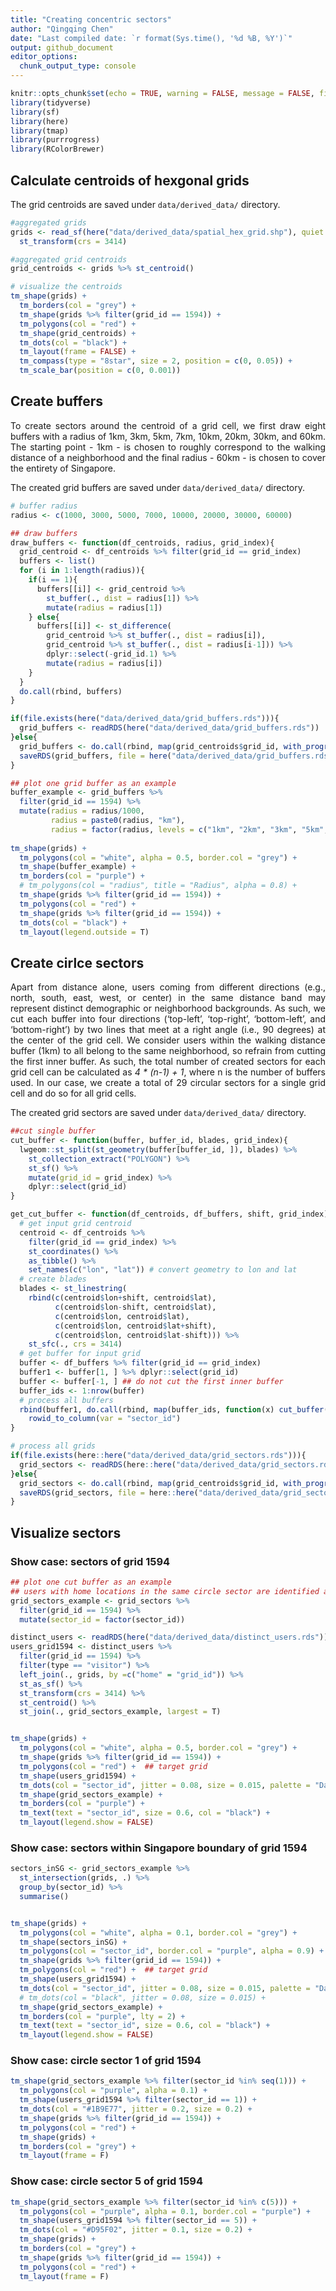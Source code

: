 ```yaml
---
title: "Creating concentric sectors"
author: "Qingqing Chen"
date: "Last compiled date: `r format(Sys.time(), '%d %B, %Y')`"
output: github_document
editor_options:
  chunk_output_type: console
---
```


```r
knitr::opts_chunk$set(echo = TRUE, warning = FALSE, message = FALSE, fig.align='center', fig.width = 10, fig.height = 10)
library(tidyverse)
library(sf)
library(here)
library(tmap)
library(purrrogress)
library(RColorBrewer)
```

<style>
body {text-align: justify}
</style>

## Calculate centroids of hexgonal grids

The grid centroids are saved under `data/derived_data/` directory. 

```r
#aggregated grids 
grids <- read_sf(here("data/derived_data/spatial_hex_grid.shp"), quiet = T) %>% 
  st_transform(crs = 3414)

#aggregated grid centroids 
grid_centroids <- grids %>% st_centroid()
```


```r
# visualize the centroids
tm_shape(grids) +
  tm_borders(col = "grey") +
  tm_shape(grids %>% filter(grid_id == 1594)) +
  tm_polygons(col = "red") +
  tm_shape(grid_centroids) +
  tm_dots(col = "black") +
  tm_layout(frame = FALSE) + 
  tm_compass(type = "8star", size = 2, position = c(0, 0.05)) +
  tm_scale_bar(position = c(0, 0.001))
```


## Create buffers 

To create sectors around the centroid of a grid cell, we first draw eight buffers with a radius of 1km, 3km, 5km, 7km, 10km, 20km, 30km, and 60km. The starting point - 1km - is chosen to roughly correspond to the walking distance of a neighborhood and the final radius - 60km - is chosen to cover the entirety of Singapore.

The created grid buffers are saved under `data/derived_data/` directory. 


```r
# buffer radius
radius <- c(1000, 3000, 5000, 7000, 10000, 20000, 30000, 60000)

## draw buffers 
draw_buffers <- function(df_centroids, radius, grid_index){
  grid_centroid <- df_centroids %>% filter(grid_id == grid_index)
  buffers <- list()
  for (i in 1:length(radius)){
    if(i == 1){
      buffers[[i]] <- grid_centroid %>% 
        st_buffer(., dist = radius[1]) %>% 
        mutate(radius = radius[1])
    } else{
      buffers[[i]] <- st_difference(
        grid_centroid %>% st_buffer(., dist = radius[i]),
        grid_centroid %>% st_buffer(., dist = radius[i-1])) %>% 
        dplyr::select(-grid_id.1) %>% 
        mutate(radius = radius[i])
    }
  }
  do.call(rbind, buffers)
}

if(file.exists(here("data/derived_data/grid_buffers.rds"))){
  grid_buffers <- readRDS(here("data/derived_data/grid_buffers.rds"))
}else{
  grid_buffers <- do.call(rbind, map(grid_centroids$grid_id, with_progress(function(x) draw_buffers(grid_centroids, radius, x))))
  saveRDS(grid_buffers, file = here("data/derived_data/grid_buffers.rds"))
}
```


```r
## plot one grid buffer as an example 
buffer_example <- grid_buffers %>% 
  filter(grid_id == 1594) %>% 
  mutate(radius = radius/1000,
         radius = paste0(radius, "km"), 
         radius = factor(radius, levels = c("1km", "2km", "3km", "5km", "7km", "10km", "20km", "30km", "60km")))
  
tm_shape(grids) +
  tm_polygons(col = "white", alpha = 0.5, border.col = "grey") +
  tm_shape(buffer_example) +
  tm_borders(col = "purple") +
  # tm_polygons(col = "radius", title = "Radius", alpha = 0.8) +
  tm_shape(grids %>% filter(grid_id == 1594)) + 
  tm_polygons(col = "red") + 
  tm_shape(grids %>% filter(grid_id == 1594)) + 
  tm_dots(col = "black") +
  tm_layout(legend.outside = T)
```

## Create cirlce sectors 

Apart from distance alone, users coming from different directions (e.g., north, south, east, west, or center) in the same distance band may represent distinct demographic or neighborhood backgrounds. As such, we cut each buffer into four directions (‘top-left’, ‘top-right’, ‘bottom-left’, and ‘bottom-right’) by two lines that meet at a right angle (i.e., 90 degrees) at the center of the grid cell. We consider users within the walking distance buffer (1km) to all belong to the same neighborhood, so refrain from cutting the first inner buffer. As such, the total number of created sectors for each grid cell can be calculated as _4 * (n-1) + 1_, where n is the number of buffers used. In our case, we create a total of 29 circular sectors for a single grid cell and do so for all grid cells. 

The created grid sectors are saved under `data/derived_data/` directory. 

```r
##cut single buffer
cut_buffer <- function(buffer, buffer_id, blades, grid_index){
  lwgeom::st_split(st_geometry(buffer[buffer_id, ]), blades) %>%
    st_collection_extract("POLYGON") %>%
    st_sf() %>%
    mutate(grid_id = grid_index) %>%
    dplyr::select(grid_id) 
}

get_cut_buffer <- function(df_centroids, df_buffers, shift, grid_index){
  # get input grid centroid
  centroid <- df_centroids %>% 
    filter(grid_id == grid_index) %>% 
    st_coordinates() %>%
    as_tibble() %>%
    set_names(c("lon", "lat")) # convert geometry to lon and lat
  # create blades
  blades <- st_linestring(
    rbind(c(centroid$lon+shift, centroid$lat),
          c(centroid$lon-shift, centroid$lat),
          c(centroid$lon, centroid$lat),
          c(centroid$lon, centroid$lat+shift),
          c(centroid$lon, centroid$lat-shift))) %>%
    st_sfc(., crs = 3414)
  # get buffer for input grid 
  buffer <- df_buffers %>% filter(grid_id == grid_index)
  buffer1 <- buffer[1, ] %>% dplyr::select(grid_id) 
  buffer <- buffer[-1, ] ## do not cut the first inner buffer
  buffer_ids <- 1:nrow(buffer)
  # process all buffers 
  rbind(buffer1, do.call(rbind, map(buffer_ids, function(x) cut_buffer(buffer, x, blades, grid_index)))) %>%
    rowid_to_column(var = "sector_id") 
}

# process all grids 
if(file.exists(here::here("data/derived_data/grid_sectors.rds"))){
  grid_sectors <- readRDS(here::here("data/derived_data/grid_sectors.rds"))
}else{
  grid_sectors <- do.call(rbind, map(grid_centroids$grid_id, with_progress(function(x) get_cut_buffer(grid_centroids, grid_buffers, shift = 60000, x))))
  saveRDS(grid_sectors, file = here::here("data/derived_data/grid_sectors.rds"))
}
```


## Visualize sectors 

### Show case: sectors of grid 1594
```r
## plot one cut buffer as an example
## users with home locations in the same circle sector are identified as the same species
grid_sectors_example <- grid_sectors %>% 
  filter(grid_id == 1594) %>% 
  mutate(sector_id = factor(sector_id))

distinct_users <- readRDS(here("data/derived_data/distinct_users.rds"))
users_grid1594 <- distinct_users %>% 
  filter(grid_id == 1594) %>% 
  filter(type == "visitor") %>% 
  left_join(., grids, by =c("home" = "grid_id")) %>% 
  st_as_sf() %>% 
  st_transform(crs = 3414) %>% 
  st_centroid() %>% 
  st_join(., grid_sectors_example, largest = T)


tm_shape(grids) +
  tm_polygons(col = "white", alpha = 0.5, border.col = "grey") +
  tm_shape(grids %>% filter(grid_id == 1594)) +
  tm_polygons(col = "red") +  ## target grid 
  tm_shape(users_grid1594) +
  tm_dots(col = "sector_id", jitter = 0.08, size = 0.015, palette = "Dark2") +
  tm_shape(grid_sectors_example) +
  tm_borders(col = "purple") +
  tm_text(text = "sector_id", size = 0.6, col = "black") +
  tm_layout(legend.show = FALSE)
```

### Show case: sectors within Singapore boundary of grid 1594

```r
sectors_inSG <- grid_sectors_example %>% 
  st_intersection(grids, .) %>% 
  group_by(sector_id) %>% 
  summarise() 


tm_shape(grids) +
  tm_polygons(col = "white", alpha = 0.1, border.col = "grey") +
  tm_shape(sectors_inSG) +
  tm_polygons(col = "sector_id", border.col = "purple", alpha = 0.9) +
  tm_shape(grids %>% filter(grid_id == 1594)) +
  tm_polygons(col = "red") +  ## target grid 
  tm_shape(users_grid1594) +
  tm_dots(col = "sector_id", jitter = 0.08, size = 0.015, palette = "Dark2") +
  # tm_dots(col = "black", jitter = 0.08, size = 0.015) +
  tm_shape(grid_sectors_example) +
  tm_borders(col = "purple", lty = 2) +
  tm_text(text = "sector_id", size = 0.6, col = "black") + 
  tm_layout(legend.show = FALSE)
```



### Show case: circle sector 1 of grid 1594

```r
tm_shape(grid_sectors_example %>% filter(sector_id %in% seq(1))) +
  tm_polygons(col = "purple", alpha = 0.1) +
  tm_shape(users_grid1594 %>% filter(sector_id == 1)) +
  tm_dots(col = "#1B9E77", jitter = 0.2, size = 0.2) +
  tm_shape(grids %>% filter(grid_id == 1594)) +
  tm_polygons(col = "red") +
  tm_shape(grids) +
  tm_borders(col = "grey") +
  tm_layout(frame = F)
```

### Show case: circle sector 5 of grid 1594
```r
tm_shape(grid_sectors_example %>% filter(sector_id %in% c(5))) +
  tm_polygons(col = "purple", alpha = 0.1, border.col = "purple") +
  tm_shape(users_grid1594 %>% filter(sector_id == 5)) +
  tm_dots(col = "#D95F02", jitter = 0.1, size = 0.2) +
  tm_shape(grids) +
  tm_borders(col = "grey") +
  tm_shape(grids %>% filter(grid_id == 1594)) +
  tm_polygons(col = "red") +
  tm_layout(frame = F)
```




